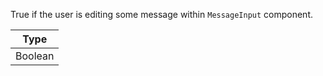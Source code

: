 True if the user is editing some message within `MessageInput` component.

| Type    |
| ------- |
| Boolean |
